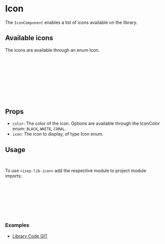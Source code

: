  
 
<Meta of={IconStories} />
 
# Icon

The `IconComponent` enables a list of icons available on the library.

<Canvas of={IconStories.CloseIcon} />

## Available icons

The icons are available through an enum Icon.

```typescript
export enum Icon {
    CLOSE = 'close',
    FILTER = 'filter',
    CHEVRON_RIGHT = 'chevron_right',
    CHEVRON_LEFT = 'chevron_left',
    HEART = 'heart',
    SHOPPING_BAG = 'shoppingbag',
    ARROW_RIGHT = 'arrowRight',
  }
```
## Props
- `color`: The color of the icon. Options are available through the IconColor enum: `BLACK`, `WHITE`, `CORAL`.
- `icon`: The icon to display, of type Icon enum.

## Usage

```html
<isep-lib-icon [color]="IconColor.WHITE" [icon]="Icon.CLOSE"></isep-lib-icon>

```


To use `<isep-lib-icon>` add the respective module to project module imports:

```typescript
// app.module.ts
import { IconModule } from 'ngx-dissertation-components-lib';

@NgModule({ 
	imports: [IconModule]
})
export class AppModule {}
```

### Examples
- [Library Code GIT](https://github.com/carinaalasisep/ngx-dissertation-components-lib/tree/main/projects/ngx-isep-dissertation-components/src/lib/icon)

 
